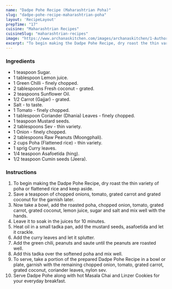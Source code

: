 ---
name: "Dadpe Pohe Recipe (Maharashtrian Poha)"
slug: "dadpe-pohe-recipe-maharashtrian-poha"
layout: 'RecipeLayout'
prepTime: "17"
cuisine: "Maharashtrian Recipes"
cuisineSlug: "maharashtrian-recipes"
image: "https://www.archanaskitchen.com/images/archanaskitchen/1-Author/nithya.anantham/Dadpe_Pohe_Recipe.jpg"
excerpt: "To begin making the Dadpe Pohe Recipe, dry roast the thin variety of poha or flattened rice and keep aside"
---

### Ingredients

- 1 teaspoon Sugar.
- 1 tablespoon Lemon juice.
- 1 Green Chilli - finely chopped.
- 2 tablespoons Fresh coconut - grated.
- 2 teaspoons Sunflower Oil.
- 1/2 Carrot (Gajjar) - grated.
- Salt - to taste.
- 1 Tomato - finely chopped.
- 1 tablespoon Coriander (Dhania) Leaves - finely chopped.
- 1 teaspoon Mustard seeds.
- 2 tablespoons Sev - thin variety.
- 1 Onion - finely chopped.
- 2 tablespoons Raw Peanuts (Moongphali).
- 2 cups Poha (Flattened rice) - thin variety.
- 1 sprig Curry leaves.
- 1/4 teaspoon Asafoetida (hing).
- 1/2 teaspoon Cumin seeds (Jeera).

### Instructions

1. To begin making the Dadpe Pohe Recipe, dry roast the thin variety of poha or flattened rice and keep aside.
1. Save a teaspoon of chopped onions, tomato, grated carrot and grated coconut for the garnish later.
1. Now take a bowl, add the roasted poha, chopped onion, tomato, grated carrot, grated coconut, lemon juice, sugar and salt and mix well with the hands.
1. Leave it to soak in the juices for 10 minutes.
1. Heat oil in a small tadka pan, add the mustard seeds, asafoetida and let it crackle.
1. Add the curry leaves and let it splutter.
1. Add the green chili, peanuts and saute until the peanuts are roasted well.
1. Add this tadka over the softened poha and mix well.
1. To serve, take a portion of the prepared Dadpe Pohe Recipe in a bowl or plate, garnish with the remaining chopped onion, tomato, grated carrot, grated coconut, coriander leaves, nylon sev.
1. Serve Dadpe Pohe along with hot Masala Chai and Linzer Cookies for your everyday breakfast.
